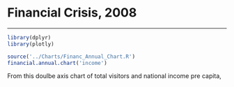 # Financial Crisis, 2008
***

```r
library(dplyr)
library(plotly)

source('../Charts/Financ_Annual_Chart.R')
financial.annual.chart('income')
```
From this doulbe axis chart of total visitors and national income pre capita, 
